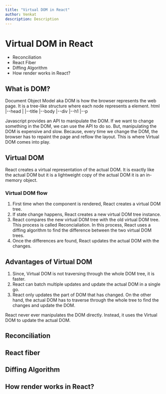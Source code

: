 ```yaml
---
title: "Virtual DOM in React"
author: Venkat
description: Description 
---
```


# Virtual DOM in React
- Reconciliation
- React Fiber
- Diffing Algorithm
- How render works in React?

## What is DOM?

Document Object Model aka DOM is how the browser represents the web page. It is a tree-like structure where each node represents a element.
<CodeBlock>
html
|--head
|  |--title
|--body
   |--div
   |--h1
   |--p
</CodeBlock>

Javascript provides an API to manipulate the DOM. If we want to change something in the DOM, we can use the API to do so. But, manipulating the DOM is expensive and slow.
Because, every time we change the DOM, the browser has to repaint the page and reflow the layout. This is where Virtual DOM comes into play.

## Virtual DOM
React creates a virtual representation of the actual DOM. It is exactly like the actual DOM but it is a lightweight copy of the actual DOM it is an in-memory object.

### Virtual DOM flow
1. First time when the component is rendered, React creates a virtual DOM tree.
2. If state change happens, React creates a new virtual DOM tree instance.
3. React compares the new virtual DOM tree with the old virtual DOM tree. This process is called Reconcialiation. 
In this process, React uses a diffing algorithm to find the difference between the two virtual DOM trees.
4. Once the differences are found, React updates the actual DOM with the changes.

## Advantages of Virtual DOM
1. Since, Virtual DOM is not traversing through the whole DOM tree, it is faster.
2. React can batch multiple updates and update the actual DOM in a single go.
3. React only updates the part of DOM that has changed.
On the other hand, the actual DOM has to traverse through the whole tree to find the changes and update the DOM.


<Info>
React never ever manipulates the DOM directly. Instead, it uses the Virtual DOM to update the actual DOM.
</Info>

## Reconciliation


## React fiber


## Diffing Algorithm


## How render works in React?
